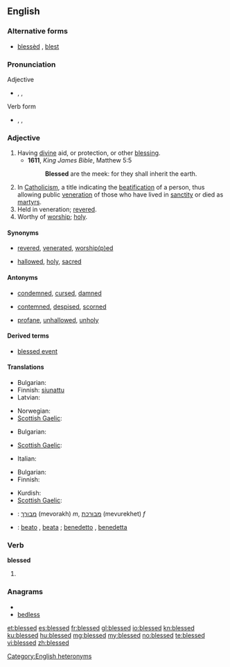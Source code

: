==English==

===Alternative forms===
* [[blessèd]] {{italbrac|archaic}}, [[blest]] {{italbrac|archaic}}

===Pronunciation===
;Adjective
* {{enPR|blĕst|blĕsʹĭd}}, {{IPA|/blɛst/|/ˈblɛs.ɨd/}}, {{SAMPA|/blEst/|/"blEs.Id/}}
;Verb form
* {{enPR|blĕst}}, {{IPA|/blɛst/}}, {{SAMPA|/blEst/}}

===Adjective===
{{en-adj|more}}

# Having [[divine]] aid, or protection, or other [[blessing]].
#* '''1611''', ''King James Bible'', Matthew 5:5
#*: '''Blessed''' are the meek: for they shall inherit the earth.
# In [[Catholicism]], a title indicating the [[beatification]] of a person, thus allowing public [[veneration]] of those who have lived in [[sanctity]] or died as [[martyr]]s.
# Held in veneration; [[revere|revered]].
# Worthy of [[worship]]; [[holy]].

====Synonyms====
* {{sense|revered}} [[revered]], [[venerate]]d, [[worship|worship(p)ed]]
* {{sense|holy}} [[hallowed]], [[holy]], [[sacred]]

====Antonyms====
* {{sense|having divine aid, or protection, or other blessing}} [[condemned]], [[cursed]], [[damned]]
* {{sense|revered}} [[contemn]]ed, [[despise]]d, [[scorn]]ed
* {{sense|holy}} [[profane]], [[unhallowed]], [[unholy]]

====Derived terms====
* [[blessed event]]

====Translations====
{{trans-top|having divine aid, or protection, or other blessing}}
* Bulgarian: {{t+|bg|благословен}}
* Finnish: [[siunattu]]
* Latvian: {{t|lv|svētīts}}
{{trans-mid}}
* Norwegian: {{t|no|velsignet}}
* [[Scottish Gaelic]]: {{t-|gd|naomh|xs=Scottish Gaelic}}
{{trans-bottom}}

{{trans-top|In Catholicism, a title indicating the beatification of a person}}
* Bulgarian: {{t|bg|блажен}}
{{trans-mid}}
* [[Scottish Gaelic]]: {{t-|gd|naomh|xs=Scottish Gaelic}}
{{trans-bottom}}

{{trans-top|held in veneration; revered}}
{{trans-mid}}
* Italian: {{t|it|benedetta|f}}
{{trans-bottom}}

{{trans-top|worthy of worship; holy}}
* Bulgarian: {{t|bg|свещен}}
* Finnish: {{t+|fi|pyhä}}
{{trans-mid}}
* Kurdish: {{ku-Arab|[[پیرۆز]]}}
* [[Scottish Gaelic]]: {{t-|gd|naomh|xs=Scottish Gaelic}}
{{trans-bottom}}

{{checktrans-top}}
* {{ttbc|he}}: [[מבורך]] (mevorakh) ''m'', [[מבורכת]] (mevurekhet) ''f''
{{trans-mid}}
* {{ttbc|it}}: [[beato]] {{m}}, [[beata]] {{f}}; [[benedetto]] {{m}}, [[benedetta]] {{f}}
{{trans-bottom}}

===Verb===
'''blessed'''

# {{past of|bless}}

<!--Antonyms, etc, belong at the infinitive only

====Antonyms====
* [[cursed]]
* [[condemned]]
-->

===Anagrams===
* {{alphagram|bdeelss}}
* [[bedless#English|bedless]]

[[Category:English heteronyms]]

[[et:blessed]]
[[es:blessed]]
[[fr:blessed]]
[[gl:blessed]]
[[io:blessed]]
[[kn:blessed]]
[[ku:blessed]]
[[hu:blessed]]
[[mg:blessed]]
[[my:blessed]]
[[no:blessed]]
[[te:blessed]]
[[vi:blessed]]
[[zh:blessed]]